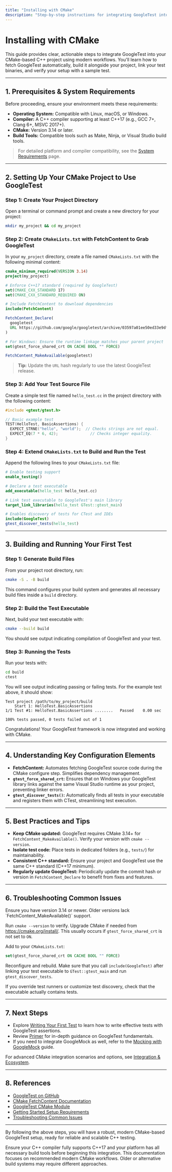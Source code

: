 ```yaml
---
title: "Installing with CMake"
description: "Step-by-step instructions for integrating GoogleTest into a CMake project, covering fetching, building, and linking, as well as validating installation with a sample test. Focuses on recommended modern workflows."
---
```


# Installing with CMake

This guide provides clear, actionable steps to integrate GoogleTest into your CMake-based C++ project using modern workflows. You'll learn how to fetch GoogleTest automatically, build it alongside your project, link your test binaries, and verify your setup with a sample test.

---

## 1. Prerequisites & System Requirements

Before proceeding, ensure your environment meets these requirements:

- **Operating System:** Compatible with Linux, macOS, or Windows.
- **Compiler:** A C++ compiler supporting at least C++17 (e.g., GCC 7+, Clang 6+, MSVC 2017+).
- **CMake:** Version 3.14 or later.
- **Build Tools:** Compatible tools such as Make, Ninja, or Visual Studio build tools.

> For detailed platform and compiler compatibility, see the [System Requirements](../setup-requirements/system-prerequisites) page.

---

## 2. Setting Up Your CMake Project to Use GoogleTest

### Step 1: Create Your Project Directory

Open a terminal or command prompt and create a new directory for your project:

```bash
mkdir my_project && cd my_project
```

### Step 2: Create `CMakeLists.txt` with FetchContent to Grab GoogleTest

In your `my_project` directory, create a file named `CMakeLists.txt` with the following minimal content:

```cmake
cmake_minimum_required(VERSION 3.14)
project(my_project)

# Enforce C++17 standard (required by GoogleTest)
set(CMAKE_CXX_STANDARD 17)
set(CMAKE_CXX_STANDARD_REQUIRED ON)

# Include FetchContent to download dependencies
include(FetchContent)

FetchContent_Declare(
  googletest
  URL https://github.com/google/googletest/archive/03597a01ee50ed33e9dfd640b249b4be3799d395.zip
)

# For Windows: Ensure the runtime linkage matches your parent project
set(gtest_force_shared_crt ON CACHE BOOL "" FORCE)

FetchContent_MakeAvailable(googletest)
```

> **Tip:** Update the `URL` hash regularly to use the latest GoogleTest release.

### Step 3: Add Your Test Source File

Create a simple test file named `hello_test.cc` in the project directory with the following content:

```cpp
#include <gtest/gtest.h>

// Basic example test
TEST(HelloTest, BasicAssertions) {
  EXPECT_STRNE("hello", "world");  // Checks strings are not equal.
  EXPECT_EQ(7 * 6, 42);              // Checks integer equality.
}
```

### Step 4: Extend `CMakeLists.txt` to Build and Run the Test

Append the following lines to your `CMakeLists.txt` file:

```cmake
# Enable testing support
enable_testing()

# Declare a test executable
add_executable(hello_test hello_test.cc)

# Link test executable to GoogleTest's main library
target_link_libraries(hello_test GTest::gtest_main)

# Enables discovery of tests for CTest and IDEs
include(GoogleTest)
gtest_discover_tests(hello_test)
```

---

## 3. Building and Running Your First Test

### Step 1: Generate Build Files

From your project root directory, run:

```bash
cmake -S . -B build
```

This command configures your build system and generates all necessary build files inside a `build` directory.

### Step 2: Build the Test Executable

Next, build your test executable with:

```bash
cmake --build build
```

You should see output indicating compilation of GoogleTest and your test.

### Step 3: Running the Tests

Run your tests with:

```bash
cd build
ctest
```

You will see output indicating passing or failing tests. For the example test above, it should show:

```
Test project /path/to/my_project/build
    Start 1: HelloTest.BasicAssertions
1/1 Test #1: HelloTest.BasicAssertions ........   Passed    0.00 sec

100% tests passed, 0 tests failed out of 1
```

Congratulations! Your GoogleTest framework is now integrated and working with CMake.

---

## 4. Understanding Key Configuration Elements

- **FetchContent:** Automates fetching GoogleTest source code during the CMake configure step. Simplifies dependency management.
- **`gtest_force_shared_crt`:** Ensures that on Windows your GoogleTest library links against the same Visual Studio runtime as your project, preventing linker errors.
- **`gtest_discover_tests()`:** Automatically finds all tests in your executable and registers them with CTest, streamlining test execution.

---

## 5. Best Practices and Tips

- **Keep CMake updated:** GoogleTest requires CMake 3.14+ for `FetchContent_MakeAvailable()`. Verify your version with `cmake --version`.
- **Isolate test code:** Place tests in dedicated folders (e.g., `tests/`) for maintainability.
- **Consistent C++ standard:** Ensure your project and GoogleTest use the same C++ standard (C++17 minimum).
- **Regularly update GoogleTest:** Periodically update the commit hash or version in `FetchContent_Declare` to benefit from fixes and features.

---

## 6. Troubleshooting Common Issues

<AccordionGroup title="Troubleshooting Common CMake Integration Issues">
<Accordion title="CMake version too low">
Ensure you have version 3.14 or newer. Older versions lack `FetchContent_MakeAvailable()` support.

Run `cmake --version` to verify. Upgrade CMake if needed from https://cmake.org/install/.
</Accordion>
<Accordion title="Linker errors on Windows about runtime mismatch">
This usually occurs if `gtest_force_shared_crt` is not set to `ON`.

Add to your `CMakeLists.txt`:

```cmake
set(gtest_force_shared_crt ON CACHE BOOL "" FORCE)
```

Reconfigure and rebuild.
</Accordion>
<Accordion title="Tests not being discovered by CTest">
Make sure that you call `include(GoogleTest)` after linking your test executable to `GTest::gtest_main` and run `gtest_discover_tests`.

If you override test runners or customize test discovery, check that the executable actually contains tests.
</Accordion>
</AccordionGroup>

---

## 7. Next Steps

- Explore [Writing Your First Test](../first-test-experience/write-your-first-test) to learn how to write effective tests with GoogleTest assertions.
- Review [Primer](../../primer.md) for in-depth guidance on GoogleTest fundamentals.
- If you need to integrate GoogleMock as well, refer to the [Mocking with GoogleMock](../../guides/core-workflow/writing-mocks) guide.

For advanced CMake integration scenarios and options, see [Integration & Ecosystem](../../overview/framework-architecture-concepts/integration-and-dependencies).

---

## 8. References

- [GoogleTest on GitHub](https://github.com/google/googletest)
- [CMake FetchContent Documentation](https://cmake.org/cmake/help/latest/module/FetchContent.html)
- [GoogleTest CMake Module](https://cmake.org/cmake/help/latest/module/GoogleTest.html)
- [Getting Started Setup Requirements](../setup-requirements/system-prerequisites)
- [Troubleshooting Common Issues](../troubleshooting-support/common-issues)

---

By following the above steps, you will have a robust, modern CMake-based GoogleTest setup, ready for reliable and scalable C++ testing.


<Check>
Ensure your C++ compiler fully supports C++17 and your platform has all necessary build tools before beginning this integration.
</Check>

<Note>
This documentation focuses on recommended modern CMake workflows. Older or alternative build systems may require different approaches.
</Note>
